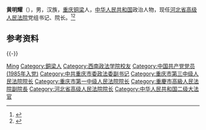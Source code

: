 '''黄明耀'''（{{bd|1965年|7月||catIdx=Huang黄}}），男，汉族，[[重庆市|重庆]][[铜梁区|铜梁]]人，[[中华人民共和国|中华人民共和国]]政治人物，现任[[河北省高级人民法院|河北省高级人民法院]]党组书记、院长。<ref>{{Cite web|title=黄明耀任河北省高院党组书记 卫彦明不再担任|url=http://district.ce.cn/newarea/sddy/202101/23/t20210123_36251647.shtml|accessdate=2021-02-18|work=中国经济网}}</ref><ref>{{Cite web|title=黄明耀当选河北省高级人民法院院长|url=http://hebei.hebnews.cn/2021-02/22/content_8375102.htm|accessdate=2021-02-22|work=河北新闻网}}</ref>

== 参考资料 ==
{{reflist}}

{{-}}
{{start box}}
{{s-legal|prc}}
{{s-before|[[卫彦明|卫彦明]]}}
{{s-title|[[河北省高级人民法院|河北省高级人民法院]]院长|2021年2月－}}
{{s-inc}}
{{end box}}
{{河北省领导人}}
{{China-poli-bio-stub}}
{{Authority control}}
{{DEFAULTSORT:Huang黄}}
[[Category:黄姓|Ming]]
[[Category:銅梁人|Category:銅梁人]]
[[Category:西南政法学院校友|Category:西南政法学院校友]]
[[Category:中国共产党党员_(1985年入党)|Category:中国共产党党员 (1985年入党)]]
[[Category:中共重庆市委政法委副书记|Category:中共重庆市委政法委副书记]]
[[Category:重庆市第三中级人民法院院长|Category:重庆市第三中级人民法院院长]]
[[Category:重庆市第一中级人民法院院长|Category:重庆市第一中级人民法院院长]]
[[Category:重慶市高級人民法院副院長|Category:重慶市高級人民法院副院長]]
[[Category:河北省高级人民法院院长|Category:河北省高级人民法院院长]]
[[Category:中华人民共和国二级大法官|Category:中华人民共和国二级大法官]]